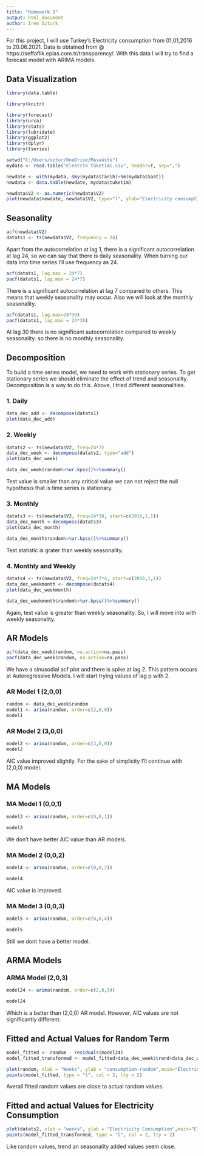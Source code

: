 ```yaml
---
title: "Homework 3"
output: html_document
author: Irem Ozturk
---
```



For this project, I will use Turkey's Electricity consumption from 01,01,2016 to 20.06.2021. Data is obtained from @ https://seffaflik.epias.com.tr/transparency/. With this data I will try to find a forecast model with ARIMA models. 

## Data Visualization


```r
library(data.table)

library(knitr)

library(forecast)
library(urca)
library(stats)
library(lubridate)
library(ggplot2)
library(dplyr)
library(tseries)

setwd("C:/Users/oztur/OneDrive/Masaüstü")
mydata <- read.table("Elektrik tüketimi.csv", header=T, sep=",")

newdate <- with(mydata, dmy(mydata$Tarih)+hm(mydata$Saat))
newdata <- data.table(newdate, mydata$tuketim)

newdata$V2 <- as.numeric(newdata$V2)
plot(newdata$newdate, newdata$V2, type="l", ylab="Electricity consumption", xlab="Years", main="Electricity consumption of Turkey (2016-2021)")
```


## Seasonality


```r
acf(newdata$V2)
datats1 <- ts(newdata$V2, frequency = 24)
```


Apart from the autocorrelation at lag 1, there is a significant autocorrelation at lag 24, so we can say that there is daily seasonality. When turning our data into time series I'll use frequency as 24.

```r
acf(datats1, lag.max = 24*7)
pacf(datats1, lag.max = 24*7)

```

There is a significant autocorrelation at lag 7 compared to others. This means that weekly seasonality may occur.
Also we will look at the monthly seasonality.


```r
acf(datats1, lag.max=24*30)
pacf(datats1, lag.max = 24*30)

```


At lag 30 there is no significant autocorrelation compared to weekly seasonality. so there is no monthly seasonality.


## Decomposition

To build a time series model, we need to work with stationary series. To get stationary series we should eliminate the effect of trend and seasonality. Decomposition is a way to do this. Above, I tried different seasonalities.

### 1. Daily


```r
data_dec_add <- decompose(datats1)
plot(data_dec_add)

```


### 2. Weekly


```r

datats2 <- ts(newdata$V2, freq=24*7)
data_dec_week <- decompose(datats2, type="add")
plot(data_dec_week)

data_dec_week$random%>%ur.kpss()%>%summary()
```
Test value is smaller than any critical value we can not reject the null hypothesis that is time series is stationary.


### 3. Monthly

```r
datats3 <- ts(newdata$V2, freq=24*30, start=c(2016,1,1))
data_dec_month <-decompose(datats3)
plot(data_dec_month)

data_dec_month$random%>%ur.kpss()%>%summary()
```

Test statistic is grater than weekly seasonality.

### 4. Monthly and Weekly


```r
datats4 <- ts(newdata$V2, freq=24*7*4, start=c(2016,1,1))
data_dec_weekmonth <- decompose(datats4)
plot(data_dec_weekmonth)

data_dec_weekmonth$random%>%ur.kpss()%>%summary()

```

Again, test value is greater than weekly seasonality. So, I will move into with weekly seasonality.

## AR Models

```r
acf(data_dec_week$random, na.action=na.pass)
pacf(data_dec_week$random, na.action=na.pass)

```

We have a sinusodial acf plot and there is spike at lag 2. This pattern occurs at Autoregressive Models. I will start trying values of lag p with 2.

### AR Model 1 (2,0,0)

```r
random <- data_dec_week$random
model1 <- arima(random, order=c(2,0,0))
model1
```
### AR Model 2 (3,0,0)

```r
model2 <- arima(random, order=c(3,0,0))
model2
```

AIC value improved slightly. For the sake of simplicity I'll continue with (2,0,0) model.

## MA Models

### MA Model 1 (0,0,1)

```r
model3 <- arima(random, order=c(0,0,1))

model3
```

We don't have better AIC value than AR models.

### MA Model 2 (0,0,2)

```r
model4 <- arima(random, order=c(0,0,2))

model4
```

AIC value is improved.

### MA Model 3 (0,0,3)

```r
model5 <- arima(random, order=c(0,0,4))

model5
```

Still we dont have a better model. 

## ARMA Models

### ARMA Model (2,0,3)
```r
model24 <- arima(random, order=c(2,0,3))

model24
```

Which is a better than (2,0,0) AR model. However, AIC values are not significantly different.


## Fitted and Actual Values for Random Term

```r
model_fitted <- random - residuals(model24)
model_fitted_transformed <- model_fitted+data_dec_week$trend+data_dec_week$seasonal

plot(random, xlab = "Weeks", ylab = "consumption-random",main="Electricity Consumption-Random Term")
points(model_fitted, type = "l", col = 2, lty = 2)

```

Averall fitted random values are close to actual random values.

## Fitted and actual Values for Electricity Consumption

```r

plot(datats2, xlab = "weeks", ylab = "Electricity Consumption",main="Electricity consumption Between 6th and 20th of May 2021 ", type="l", col="blue", xlim=c(280,282))
points(model_fitted_transformed, type = "l", col = 2, lty = 2)
```

Like random values, trend an seasonality added values seem close.
